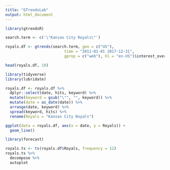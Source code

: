```yaml
---
title: "GTrendsLab"
output: html_document
---
```

```r
library(gtrendsR)

search.term <- c('\"Kansas City Royals\"')

royals.df <- gtrends(search.term, geo = c("US"),
                          time = "2011-01-01 2017-12-31",
                          gprop = c("web"), hl = "en-US")$interest_over_time

head(royals.df, 10)
```

```r
library(tidyverse)
library(lubridate)

royals.df <- royals.df %>%
  dplyr::select(date, hits, keyword) %>%
  mutate(keyword = gsub("\"", "", keyword)) %>% 
  mutate(date = as_date(date)) %>%
  arrange(date, keyword) %>%
  spread(keyword, hits) %>%
  rename(Royals = "Kansas City Royals")
```
```r
ggplot(data = royals.df, aes(x = date, y = Royals)) + 
  geom_line()
```

```r
library(forecast)

royals.ts <- ts(royals.df$Royals, frequency = 12)
royals.ts %>% 
  decompose %>%
  autoplot

```

